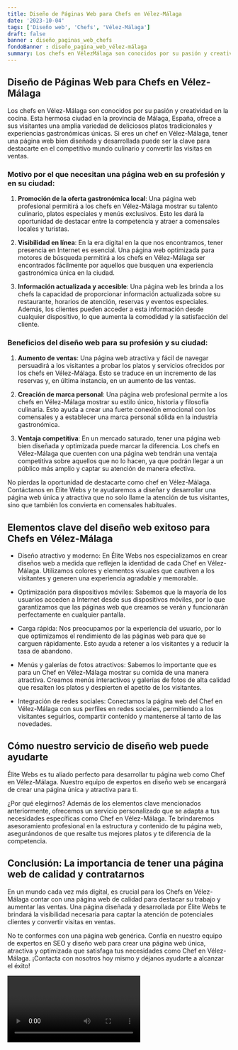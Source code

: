 ```yaml
---
title: Diseño de Páginas Web para Chefs en Vélez-Málaga
date: '2023-10-04'
tags: ['Diseño web', 'Chefs', 'Vélez-Málaga']
draft: false
banner : diseño_paginas_web_chefs
fondoBanner : diseño_pagina_web_vélez-málaga
summary: Los chefs en VélezMálaga son conocidos por su pasión y creatividad en la cocina. Esta hermosa ciudad en la provincia de Málaga, España, ofrece a sus visitantes una amplia variedad de deliciosos platos tradicionales y experiencias gastronómicas únicas. Si eres un chef en VélezMálaga, tener una página web bien diseñada y desarrollada puede ser la clave para destacarte en el competitivo mundo culinario y convertir las visitas en ventas.
---
```


## Diseño de Páginas Web para Chefs en Vélez-Málaga

Los chefs en Vélez-Málaga son conocidos por su pasión y creatividad en la cocina. Esta hermosa ciudad en la provincia de Málaga, España, ofrece a sus visitantes una amplia variedad de deliciosos platos tradicionales y experiencias gastronómicas únicas. Si eres un chef en Vélez-Málaga, tener una página web bien diseñada y desarrollada puede ser la clave para destacarte en el competitivo mundo culinario y convertir las visitas en ventas.

### Motivo por el que necesitan una página web en su profesión y en su ciudad:

1. **Promoción de la oferta gastronómica local**: Una página web profesional permitirá a los chefs en Vélez-Málaga mostrar su talento culinario, platos especiales y menús exclusivos. Esto les dará la oportunidad de destacar entre la competencia y atraer a comensales locales y turistas.

2. **Visibilidad en línea**: En la era digital en la que nos encontramos, tener presencia en Internet es esencial. Una página web optimizada para motores de búsqueda permitirá a los chefs en Vélez-Málaga ser encontrados fácilmente por aquellos que busquen una experiencia gastronómica única en la ciudad.

3. **Información actualizada y accesible**: Una página web les brinda a los chefs la capacidad de proporcionar información actualizada sobre su restaurante, horarios de atención, reservas y eventos especiales. Además, los clientes pueden acceder a esta información desde cualquier dispositivo, lo que aumenta la comodidad y la satisfacción del cliente.

### Beneficios del diseño web para su profesión y su ciudad:

1. **Aumento de ventas**: Una página web atractiva y fácil de navegar persuadirá a los visitantes a probar los platos y servicios ofrecidos por los chefs en Vélez-Málaga. Esto se traduce en un incremento de las reservas y, en última instancia, en un aumento de las ventas.

2. **Creación de marca personal**: Una página web profesional permite a los chefs en Vélez-Málaga mostrar su estilo único, historia y filosofía culinaria. Esto ayuda a crear una fuerte conexión emocional con los comensales y a establecer una marca personal sólida en la industria gastronómica.

3. **Ventaja competitiva**: En un mercado saturado, tener una página web bien diseñada y optimizada puede marcar la diferencia. Los chefs en Vélez-Málaga que cuenten con una página web tendrán una ventaja competitiva sobre aquellos que no lo hacen, ya que podrán llegar a un público más amplio y captar su atención de manera efectiva.

No pierdas la oportunidad de destacarte como chef en Vélez-Málaga. Contáctanos en Élite Webs y te ayudaremos a diseñar y desarrollar una página web única y atractiva que no solo llame la atención de tus visitantes, sino que también los convierta en comensales habituales.

<GifSeo />

<Cta />

## Elementos clave del diseño web exitoso para Chefs en Vélez-Málaga

- Diseño atractivo y moderno: En Élite Webs nos especializamos en crear diseños web a medida que reflejen la identidad de cada Chef en Vélez-Málaga. Utilizamos colores y elementos visuales que cautiven a los visitantes y generen una experiencia agradable y memorable.

- Optimización para dispositivos móviles: Sabemos que la mayoría de los usuarios acceden a Internet desde sus dispositivos móviles, por lo que garantizamos que las páginas web que creamos se verán y funcionarán perfectamente en cualquier pantalla.

- Carga rápida: Nos preocupamos por la experiencia del usuario, por lo que optimizamos el rendimiento de las páginas web para que se carguen rápidamente. Esto ayuda a retener a los visitantes y a reducir la tasa de abandono.

- Menús y galerías de fotos atractivos: Sabemos lo importante que es para un Chef en Vélez-Málaga mostrar su comida de una manera atractiva. Creamos menús interactivos y galerías de fotos de alta calidad que resalten los platos y despierten el apetito de los visitantes.

- Integración de redes sociales: Conectamos la página web del Chef en Vélez-Málaga con sus perfiles en redes sociales, permitiendo a los visitantes seguirlos, compartir contenido y mantenerse al tanto de las novedades.

## Cómo nuestro servicio de diseño web puede ayudarte

Élite Webs es tu aliado perfecto para desarrollar tu página web como Chef en Vélez-Málaga. Nuestro equipo de expertos en diseño web se encargará de crear una página única y atractiva para ti. 

¿Por qué elegirnos? Además de los elementos clave mencionados anteriormente, ofrecemos un servicio personalizado que se adapta a tus necesidades específicas como Chef en Vélez-Málaga. Te brindaremos asesoramiento profesional en la estructura y contenido de tu página web, asegurándonos de que resalte tus mejores platos y te diferencia de la competencia.

## Conclusión: La importancia de tener una página web de calidad y contratarnos

En un mundo cada vez más digital, es crucial para los Chefs en Vélez-Málaga contar con una página web de calidad para destacar su trabajo y aumentar las ventas. Una página diseñada y desarrollada por Élite Webs te brindará la visibilidad necesaria para captar la atención de potenciales clientes y convertir visitas en ventas.

No te conformes con una página web genérica. Confía en nuestro equipo de expertos en SEO y diseño web para crear una página web única, atractiva y optimizada que satisfaga tus necesidades como Chef en Vélez-Málaga. ¡Contacta con nosotros hoy mismo y déjanos ayudarte a alcanzar el éxito!

<Video />

<CtaBot job='Chefs' city='Vélez-Málaga'/>

<Gmaps query='Vélez-Málaga+españa+maps' />